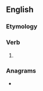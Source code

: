 ==English==

===Etymology===
{{suffix|en|ache|eth|nocat=1}}

===Verb===
{{head|en|verb form}}

# {{en-archaic third-person singular of|ache}}

===Anagrams===
* {{anagrams|en|a=acehht|chetah}}